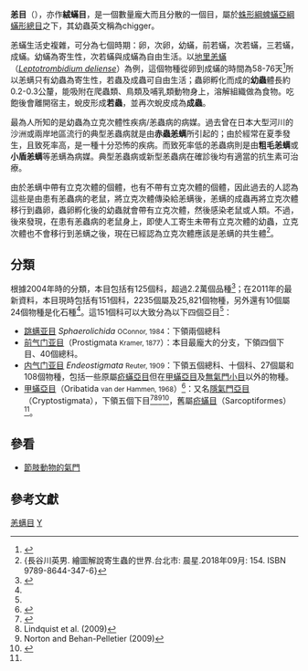 {{Automatic Taxobox
| taxon = Trombidiformes
| authority = Reuter, 1909<ref name="Zootaxa">{{cite book |first1=Zhi-Qiang |last1=Zhang |first2=Qing-Hai |last2=Fan |first3=Vladimir |last3=Pesic |first4=Harry |last4=Smit |first5=Andre V. |last5=Bochkov |first6=A. A. |last6=Khaustov |first7=Anne |last7=Baker |first8=Andreas |last8=Wohltmann |first9=Tinghuan |last9=Wen |first10=James W. |last10=Amrine |first11=P. |last11=Beron |first12=Jianzhen |last12=Lin |first13=Grzegorz |last13=Gabrys |first14=Robert |last14=Husband |chapter=Order '''Trombidiformes''' <small>Reuter, 1909</small> |chapterurl=http://www.mapress.com/zootaxa/2011/f/zt03148p138.pdf |url=http://www.mapress.com/zootaxa/list/2011/3148.html |title=Animal biodiversity: An outline of higher-level classification and survey of taxonomic richness |editor=Zhang, Z.-Q. |journal=[[Zootaxa|Zootaxa]] |issue=3148 |year=2011 |pages=129-147 |publisher=[[Magnolia_Press|Magnolia Press]] |isbn=9781869778491 |language=en |access-date=2015-12-09 |archive-date=2015-12-22 |archive-url=https://web.archive.org/web/20151222175509/http://www.mapress.com/zootaxa/list/2011/3148.html |dead-url=no }}</ref>
| image = Trombidium holosericeum (aka).jpg
| image_caption = ''[[Trombidium_holosericeum|Trombidium holosericeum]]''
| subdivision_ranks = 亞目
| subdivision = [[#分類|見內文]]
}}

'''恙{{ruby-zy|蟎|ㄇㄢˊ}}目'''（{{lang|la|'''''Trombidiformes'''''}}），亦作'''絨蟎目'''，是一個數量龐大而且分散的一個目，屬於[[蛛形綱|蛛形綱]][[蜱蟎亞綱|蜱蟎亞綱]][[蟎形總目|蟎形總目]]之下，其幼蟲英文稱為chigger。

恙蟎生活史複雜，可分為七個時期：卵，次卵，幼蟎，前若蟎，次若蟎，三若蟎，成蟎。幼蟎為寄生性，次若蟎與成蟎為自由生活。以[[地里恙蟎|地里恙蟎]]（''[[Leptotrombidium_deliense|Leptotrombidium deliense]]''）為例，這個物種從卵到成蟎的時間為58-76天<ref>{{cite web |url=https://www.cdc.gov.tw/uploads/files/201205/e7a08362-939e-4306-b5b4-68f7ec8c90ad.pdf |title=恙蟲病病媒之種類與生態 |publisher=衛生署疾病管制局研究檢驗中心 |author=王錫杰 |date=2012-05-22 |access-date=2021-09-27 |language=zh-hant |archive-date=2021-09-27 |archive-url=https://web.archive.org/web/20210927171934/https://www.cdc.gov.tw/uploads/files/201205/e7a08362-939e-4306-b5b4-68f7ec8c90ad.pdf }}</ref>所以恙螨只有幼蟲為寄生性，若蟲及成蟲可自由生活；蟲卵孵化而成的'''幼蟲'''體長約0.2-0.3公釐，能吸附在爬蟲類、鳥類及哺乳類動物身上，溶解組織做為食物。吃飽後會離開宿主，蛻皮形成'''若蟲'''，並再次蛻皮成為'''成蟲'''。

最為人所知的是幼蟲為立克次體性疾病/恙蟲病的病媒。過去曾在日本大型河川的沙洲或兩岸地區流行的典型恙蟲病就是由'''赤蟲恙螨'''所引起的；由於經常在夏季發生，且致死率高，是一種十分恐怖的疾病。而致死率低的恙蟲病則是由'''粗毛恙螨'''或'''小盾恙螨'''等恙螨為病媒。典型恙蟲病或新型恙蟲病在確診後均有適當的抗生素可治療。

由於恙螨中帶有立克次體的個體，也有不帶有立克次體的個體，因此過去的人認為這些是由患有恙蟲病的老鼠，將立克次體傳染給恙螨後，恙螨的成蟲再將立克次體移行到蟲卵，蟲卵孵化後的幼蟲就會帶有立克次體，然後感染老鼠或人類。不過，後來發現，在患有恙蟲病的老鼠身上，即使人工寄生未帶有立克次體的幼蟲，立克次體也不會移行到恙螨之後，現在已經認為立克次體應該是恙螨的共生體<ref>{長谷川英男. 繪圖解說寄生蟲的世界.台北市: 晨星.2018年09月: 154.  ISBN 9789-8644-347-6}</ref>。

==分類==
根據2004年時的分類，本目包括有125個科，超過2.2萬個品種<ref>{{cite book |editor=Margaret Lowman, H. Bruce Rinker |year=2004 |title=Forest Canopies |url=https://archive.org/details/forestcanopiesse00lowm |series=Physiological Ecology Series |edition=2nd |publisher=[[Academic_Press|Academic Press]] |isbn=9780124575530 |author=David Evans Walker |chapter=Hidden in Plain Sight: Mites in the Canopy |pages=[https://archive.org/details/forestcanopiesse00lowm/page/224 224]–241}}</ref>；在2011年的最新資料，本目現時包括有151個科，2235個屬及25,821個物種，另外還有10個屬24個物種是化石種<ref name="Zootaxa" />。這151個科可以大致分為以下四個亞目<ref name="Zootaxa" />：
*[[跳螨亚目|跳螨亚目]] ''Sphaerolichida'' <small>OConnor, 1984</small>：下領兩個總科
*[[前气门亚目|前气门亚目]]（Prostigmata <small>Kramer, 1877</small>）：本目最龐大的分支，下領四個下目、40個總科。
*[[内气门亚目|内气门亚目]] ''Endeostigmata'' <small>Reuter, 1909</small>：下領五個總科、十個科、27個屬和108個物種，包括一些原屬[[疥蟎亞目|疥蟎亞目]]但在[[甲蟎亞目|甲蟎亞目]]及[[無氣門小目|無氣門小目]]以外的物種。
*[[甲蟎亞目|甲蟎亞目]]（Oribatida <small>van der Hammen, 1968</small>）<ref name="qiao">{{cite journal |url=http://max.book118.com/html/2014/0712/9039470.shtm |title=我国小赫甲螨科系统分类研究.pdf |pages=105页 |language=zh-hans |author=喬文娟 |year=2011 |accessdate=2016-01-06 |journal=內蒙古師範大學碩士學位論文 |publisher=[[內蒙古師範大學|內蒙古師範大學]] |archive-url=https://web.archive.org/web/20160304093825/http://max.book118.com/html/2014/0712/9039470.shtm |archive-date=2016-03-04 |dead-url=yes }}</ref>：又名[[隱氣門亞目|隱氣門亞目]]（Cryptostigmata），下領五個下目<ref name="Zootaxa_Oribatida">{{cite book |chapter=Suborder '''Oribatida''' <small>van der Hammen, 1968</small> |chapterurl=http://www.mapress.com/zootaxa/2011/f/zt03148p148.pdf |format=[[PDF|PDF]] |authors=HEINRICH SCHATZ, VALERIE M. BEHAN-PELLETIER, BARRY M. OCONNOR & ROY A. NORTON |url=http://www.mapress.com/zootaxa/list/2011/3148.html |title=Animal biodiversity: An outline of higher-level classification and survey of taxonomic richness |editor=Zhang, Z.-Q. |journal=[[Zootaxa|Zootaxa]] |issue=3148 |year=2011 |pages=141-148 |publisher=[[Magnolia_Press|Magnolia Press]] |isbn=978-1-86977-850-7 |issn=1175-5334 |language=en |access-date=2015-12-09 |archive-date=2015-12-22 |archive-url=https://web.archive.org/web/20151222175509/http://www.mapress.com/zootaxa/list/2011/3148.html |dead-url=no }}</ref><ref>Lindquist et al. (2009)</ref><ref>Norton and Behan-Pelletier (2009)</ref><ref name="OConnor2009">{{cite book |last=OConnor |first=B.M. |year=2009 |chapter=Astigmatina. Chapter 16 |editors=Krantz, G.W. & Walter, D.E. |title=A Manual of Acarology |edition=3rd Edition |publisher=Texas Tech. University Press |location=Lubbock |pages=pp. 565–657. }}</ref>，舊屬[[疥蟎目|疥蟎目]]（Sarcoptiformes）<ref name="qiao" />。

==參看==
*[[氣門#節肢動物|節肢動物的氣門]]

==參考文獻==
{{reflist}}
{{commonscat|Trombidiformes}}
{{Taxonbar}}
[[Category:恙螨目|]]
[[Category:_1909年描述的分类群|Y]]